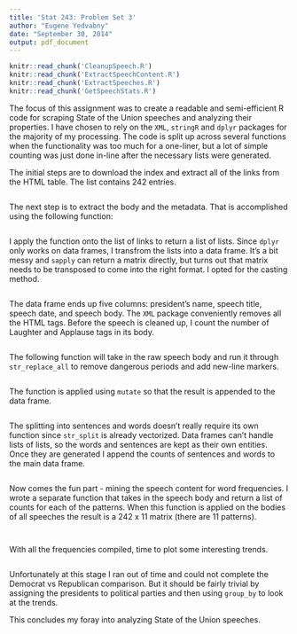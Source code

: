 ```yaml
---
title: 'Stat 243: Problem Set 3'
author: "Eugene Yedvabny"
date: "September 30, 2014"
output: pdf_document
---
```

```r
knitr::read_chunk('CleanupSpeech.R')
knitr::read_chunk('ExtractSpeechContent.R')
knitr::read_chunk('ExtractSpeeches.R')
knitr::read_chunk('GetSpeechStats.R')
```

The focus of this assignment was to create a readable and semi-efficient R code for scraping State of the Union speeches and analyzing their properties. I have chosen to rely on the `XML`, `stringR` and `dplyr` packages for the majority of my processing. The code is split up across several functions when the functionality was too much for a one-liner, but a lot of simple counting was just done in-line after the necessary lists were generated.

The initial steps are to download the index and extract all of the links from the HTML table. The list contains 242 entries.
```r
```

The next step is to extract the body and the metadata. That is accomplished using the following function:
```r
```

I apply the function onto the list of links to return a list of lists. Since `dplyr` only works on data frames, I transfrom the lists into a data frame. It's a bit messy and `sapply` can return a matrix directly, but turns out that matrix needs to be transposed to come into the right format. I opted for the casting method.
```r
```

The data frame ends up five columns: president's name, speech title, speech date, and speech body. The `XML` package conveniently removes all the HTML tags. Before the speech is cleaned up, I count the number of Laughter and Applause tags in its body.
```r
```

The following function will take in the raw speech body and run it through `str_replace_all` to remove dangerous periods and add new-line markers.
```r
```

The function is applied using `mutate` so that the result is appended to the data frame.
```r
```

The splitting into sentences and words doesn't really require its own function since `str_split` is already vectorized. Data frames can't handle lists of lists, so the words and sentences are kept as their own entities. Once they are generated I append the counts of sentences and words to the main data frame.
```r
```

Now comes the fun part - mining the speech content for word frequencies. I wrote a separate function that takes in the speech body and return a list of counts for each of the patterns. When this function is applied on the bodies of all speeches the result is a 242 x 11 matrix (there are 11 patterns).
```r
```

```r
```

With all the frequencies compiled, time to plot some interesting trends.
```r
```

Unfortunately at this stage I ran out of time and could not complete the Democrat vs Republican comparison. But it should be fairly trivial by assigning the presidents to political parties and then using `group_by` to look at the trends.

This concludes my foray into analyzing State of the Union speeches.
